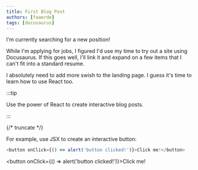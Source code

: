 ```yaml
---
title: First Blog Post
authors: [faaerde]
tags: [docusaurus]
---
```


I'm currently searching for a new position!

While I'm applying for jobs, I figured I'd use my time to try out a site using Docusaurus.
If this goes well, I'll link it and expand on a few items that I can't fit into a standard resume.

I absolutely need to add more swish to the landing page.  I guess it's time to learn how to use React too.

:::tip

Use the power of React to create interactive blog posts.

:::

{/* truncate */}

For example, use JSX to create an interactive button:

```js
<button onClick={() => alert('button clicked!')}>Click me!</button>
```

<button onClick={() => alert('button clicked!')}>Click me!</button>
